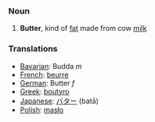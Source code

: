 === Noun ===
#'''Butter''', kind of [[fat]] made from cow [[milk]]

=== Translations ===
*[[Bavarian]]: Budda ''m''
*[[French]]: [[beurre]]
*[[German]]: Butter ''f''
*[[Greek]]: [[boutyro]]
*[[Japanese]]: [[バター]] (batā)
*[[Polish]]: [[masło]]